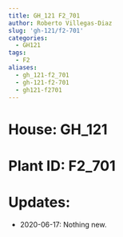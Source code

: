 ```yaml
---
title: GH_121 F2_701
author: Roberto Villegas-Diaz
slug: 'gh-121/f2-701'
categories:
  - GH121
tags:
  - F2
aliases:
  - gh_121-f2_701
  - gh-121-f2-701
  - gh121-f2701
---
```


# **House**: GH_121
# **Plant ID**: F2_701
# **Updates**: 
 - 2020-06-17: Nothing new.

